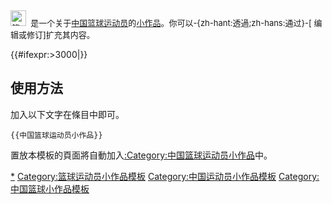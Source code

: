 <div class="notice metadata" id="stub" style="font-size: small;">[[File:Basketball.png|25px|篮球]]&nbsp;&nbsp;'''{{PAGENAME}}'''是一个关于[[中国篮球]][[:Category:中国篮球运动员|运动员]]的[[Wikipedia:小作品|小作品]]。你可以-{zh-hant:透過;zh-hans:通过}-<span class="plainlinks">[{{fullurl:{{FULLPAGENAME}}|action=edit}} 编辑或修订]</span>扩充其内容。</div><includeonly>[[Category:中国篮球运动员小作品|{{PAGENAME}}]]{{#ifexpr:{{PAGESIZE:{{FULLPAGENAME}}|R}}>3000|[[Category:字数已超过3000字节的小作品|{{PAGENAME}}]]}}</includeonly><noinclude>

==使用方法==
加入以下文字在條目中即可。
<pre>{{中国篮球运动员小作品}}</pre>

置放本模板的頁面將自動加入[[:Category:中国篮球运动员小作品]]中。

[[Category:中国篮球运动员小作品|*]]
[[Category:篮球运动员小作品模板]]
[[Category:中国运动员小作品模板]]
[[Category:中国篮球小作品模板]]
</noinclude>